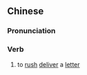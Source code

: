 {{also|驰书}}
==Chinese==
{{zh-forms|s=驰书}}

===Pronunciation===
{{zh-pron
|m=chíshū
|cat=v
}}

===Verb===
{{zh-verb}}

# {{lb|zh|archaic}} to [[rush]] [[deliver]] a [[letter]]